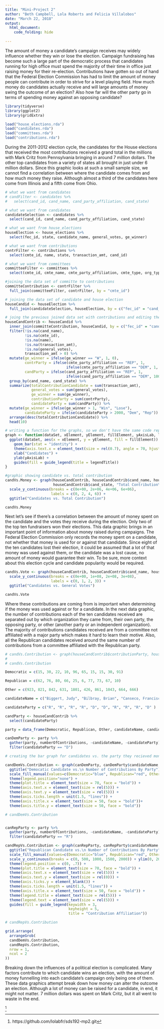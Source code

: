 ```yaml
---
title: "Mini-Project 2"
author: "Beth Campbell, Lola Roberts and Felicia Villalobos"
date: "March 22, 2018"
output:
  html_document:
    code_folding: hide
    
---
```


The amount of money a candidate’s campaign receives may widely influence whether they win or lose the election. Campaign fundraising has become such a large part of the democratic process that candidates running for high office must spend the majority of their time in office just raising money for their re-election. Contributions have gotten so out of hand that the Federal Election Commission has had to limit the amount of money people can contribute in order to strive for a level playing field. How much money do candidates actually receive and will large amounts of money swing the outcome of an election? Also how far will the other party go in terms of spending money against an opposing candidate?

```r
library(tidyverse)
library(ggplot2)
library(gridExtra)
```

```r
load("house_elections.rda")
load("candidates.rda")
load("committees.rda")
load("contributions.rda")
```

During the 2011-2012 election cycle, the candidates for the House elections that received the most contributions received a grand total in the millions with Mark Critz from Pennsylvania bringing in around 7 million dollars. The other top candidates from a variety of states all brought in just under 6 million dollars. Since this graphic looks at such a small sample size, we cannot find a correlation between where the candidate comes from and how much money they raise. Although almost a third of the candidates here come from Illinois and a fifth come from Ohio. 

```r
# what we want from candidates
# candFilter <- candidates %>%
#   select(cand_id, cand_name, cand_party_affiliation, cand_state)

# what we want from candidates
candidateSelection <- candidates %>%
  select(cand_id, cand_name, cand_party_affiliation, cand_state)

# what we want from house_elections
houseElection <- house_elections %>%
  select(fec_id, state, candidate_name, general_votes, ge_winner)

# what we want from contributions
contrFilter <- contributions %>%
  select(cmte_id, name, state, transaction_amt, cand_id)

# what we want from committees
committeeFilter <- committees %>%
  select(cmte_id, cmte_name, cmte_party_affiliation, cmte_type, org_type)

#joining the data set of committe to contributions
committeContribution <- contrFilter %>%
  full_join(committeeFilter, contrFilter, by = "cmte_id")

# joining the data set of candidate and house election 
houseCandid <- houseElection %>%
  full_join(candidateSelection, houseElection, by = c("fec_id" = "cand_id"))

# joing the previous joined data set with contributions and editing the data set to show what we want
houseCandContrib <- houseCandid %>%
  inner_join(committeContribution, houseCandid, by = c("fec_id" = "cand_id")) %>%
  filter(!is.na(cand_name),
         !is.na(cmte_id),
         !is.na(name),
         !is.na(transaction_amt),
         !is.na(general_votes),
         transaction_amt > 0) %>%
  mutate(ge_winner = ifelse(ge_winner == "W", 1, 0),
         contrParty = ifelse(cmte_party_affiliation == "REP", 1,
                            ifelse(cmte_party_affiliation == "DEM", 1, 1)),
         candParty = ifelse(cand_party_affiliation == "REP", 1,
                            ifelse(cand_party_affiliation == "DEM", 1000, 0))) %>%
  group_by(cand_name, cand_state) %>%
  summarize(totalContributionCandidate = sum(transaction_amt),
            general_votes = sum(general_votes),
            ge_winner = sum(ge_winner),
            contributionParty = sum(contrParty),
            candidateParty = sum(candParty)) %>%
  mutate(ge_winner = ifelse(ge_winner > 1, "Win", "Lose"),
         candidateParty = ifelse(candidateParty > 2000, "Dem", "Rep")) %>%
  arrange(desc(totalContributionCandidate)) %>%
  head(10)
```

```r
# writing a function for the graphs, so we don't have the same code repeated
graph <- function(dataSet, xElement, yElement, fillElement, yAxisLab, legendTitle) {
  ggplot(dataSet, aes(x = xElement, y = yElement, fill = fillElement)) + 
    geom_bar(stat = "identity") + 
    theme(axis.text.x = element_text(size = rel(0.7), angle = 70, hjust = 1)) +
    xlab("Candidates") + 
    ylab(yAxisLab) + 
    guides(fill = guide_legend(title = legendTitle))
}
```


```r
#graphic showing candidate vs. total contribution
candVs.Money <- graph(houseCandContrib, houseCandContrib$cand_name, houseCandContrib$totalContributionCandidate,
                      houseCandContrib$cand_state, "Total Contribution\n(Millions)", "Candidate Origin State") + 
  scale_y_continuous(breaks = c(0e+00, 2e+06, 4e+06, 6e+06),
                     labels = c(0, 2, 4, 6)) +
  ggtitle("Candidates vs. Total Contribution")

candVs.Money
```

Next let’s see if there’s a correlation between the amount of money spent on the candidate and the votes they receive during the election. Only two of the top ten fundraisers won their elections. This data graphic brings in an important point of information about money raised during campaigns. The Federal Election Commission only records the money spent on a candidate, not whether that money is used for or against that candidate. Since eight of the ten candidates lost their election, it could be assumed that a lot of that money was used against them, or the candidate was a lost cause, no amount of money would guarantee their win. To be sure, more context about this election cycle and candidate popularity would be required.  

```r
candVs.Vote <- graph(houseCandContrib, houseCandContrib$cand_name, houseCandContrib$general_votes, houseCandContrib$ge_winner, "General Votes\n(Hundreds of Millions)", "Loss/Win") +
  scale_y_continuous(breaks = c(0e+00, 1e+08, 2e+08, 3e+08),
                     labels = c(0, 1, 2, 3)) +
  ggtitle("Candidates vs. General Votes")

candVs.Vote
```

Where these contributions are coming from is important when determining if the money was used against or for a candidate. In the next data graphic, the number of contributions each of the ten candidates received are separated out by which organization they came from, their own party, the opposing party, or other (another party or an independent organization). The majority of contributions candidates received are from a committee not affiliated with a major party which makes it hard to learn their motive. Also, all the Republican candidates received around the same number of contributions from a committee affiliated with the Republican party.

```r
# candVs.Contribution <- graph(houseCandContrib$contributionParty, houseCandContrib$candidateParty, "Total Number of Contributions")
# 
# candVs.Contribution

Democratic = c(15, 30, 22, 10, 96, 65, 15, 15, 30, 91)

Republican = c(62, 76, 80, 66, 25, 6, 77, 73, 67, 10)

Other = c(923, 821, 842, 631, 1801, 426, 861, 1043, 664, 666)

candidateName = c("Biggert, Judy", "Bilbray, Brian", "Canseco, Francisco", "Cravaack, Raymond", "Critz, Mark", "Duckworth, Tammy", " Lungren, Daniel ", "Renacci, James ", "Schilling, Robert ", "Shutton, Betty S")

candidateParty = c("R", "R", "R", "R", "D", "D", "R", "R", "R", "D" )

candParty <- houseCandContrib %>%
  select(candidateParty)

party = data_frame(Democratic, Republican, Other, candidateName, candidateParty)

canDemParty <- party %>%
  gather(party, numberOfContributions, -candidateName, -candidateParty) %>%
  filter(candidateParty == "D")

# creating the bar graph for candidates vs. the party they recieved money from

candDemVs.Contribution <- graph(canDemParty, canDemParty$candidateName, canDemParty$numberOfContributions, canDemParty$party, "Number of Contributions", "Candidate Party Affiliation") + 
  ggtitle("Democatic Candidate vs.\n Number of Contributions By Party") + 
  scale_fill_manual(values=c(Democratic="blue", Republican="red", Other = "grey")) + 
  theme(legend.position="none") + 
  theme(plot.title = element_text(size = 70, face = "bold")) + 
  theme(axis.text.x = element_text(size = rel(5))) + 
  theme(axis.text.y = element_text(size = rel(5))) + 
  theme(axis.ticks.length = unit(1.5, "lines")) + 
  theme(axis.title.x = element_text(size = 50, face = "bold"))+
  theme(axis.title.y = element_text(size = 50, face = "bold"))

# candDemVs.Contribution


canRepParty <- party %>%
  gather(party, numberOfContributions, -candidateName, -candidateParty) %>%
  filter(candidateParty == "R")

candRepVs.Contribution <- graph(canRepParty, canRepParty$candidateName, canRepParty$numberOfContributions, canRepParty$party, "", "Candidate Party\n Affiliation") + 
  ggtitle("Republican Candidate vs.\n Number of Contributions By Party") + 
  scale_fill_manual(values=c(Democratic="blue", Republican="red", Other = "grey")) + 
  scale_y_continuous(breaks = c(0, 500, 1000, 1500, 2000)) + ylim(0, 2000) +
  theme(legend.position = c(0, .7)) + 
  theme(plot.title = element_text(size = 70, face = "bold")) + 
  theme(axis.text.x = element_text(size = rel(5))) + 
  theme(axis.text.y = element_text(size = rel(0))) +
  theme(axis.ticks.y = element_blank()) +
  theme(axis.ticks.length = unit(1.5, "lines")) + 
  theme(axis.title.x = element_text(size = 50, face = "bold")) + 
  theme(legend.title = element_text(size = rel(5))) + 
  theme(legend.text = element_text(size = rel(5))) + 
  guides(fill = guide_legend(keywidth = 3,
                             keyheight = 5,
                             title = "Contribution Affiliation"))

# candRepVs.Contribution

grid.arrange(
  arrangeGrob(
  candDemVs.Contribution,
  candRepVs.Contribution,
  nrow = 1,
  ncol = 2
))
```
Breaking down the influences of a political election is complicated. Many factors contribute to which candidate wins an election, with the amount of money funnelling into each candidate’s campaign only being one of them. These data graphics attempt break down how money can alter the outcome an election. Although a lot of money can be raised for a candidate, in end, it might not matter. 7 million dollars was spent on Mark Critz, but it all went to waste in the end.

^[https://github.com/lolabfr/sds192-mp2.git]
